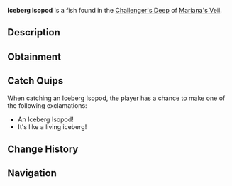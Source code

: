 {{FishInfobox
|image          = Iceberg Isopod.png
|rarity         = Rare
|sea            = First Sea
|location       = [[Challenger's Deep]]
|sublocation    = 
|sources        = Fishing Rod
|radar_location = 
|xp             = 350
|weather        = Windy
|time           = Night
|season         = Winter
|bait           = Minnow
|base_weight    = 24
|base_value     = 400
|weight_range   = 14.5
|base_chance    = 15
|base_resil     = 50
}}
'''Iceberg Isopod''' is a {{Rarity|Rare}} fish found in the [[Challenger's Deep]] of [[Mariana's Veil]].

== Description ==
{{Description|An armored isopod that thrives in the freezing depths.|Bestiary Entry}}

== Obtainment ==
{{Description|Found near underwater ice formations in the dark, especially during windy weather.|Bestiary Hint}}
{{Fish Availability|
Mariana's Veil/Challenger's Deep
|top_rods      = 
Firefly Rod\313372.49\315701.45;
Rapid Rod\312100.52\314638.7;
Frog Rod\304690\306625.54;
Wildflower Rod\302074.6\311450.69;
Leviathan's Fang Rod\299882.83\267306.39;
Long Rod\241460.04\255717.22;
Brick Built Rod\238082.29\252140.03;
Fast Rod\292162.91\294101.59;
Plastic Rod\257373.53\259567.88;
Free Spirit Rod\295380.69\266253.67;
Trident Rod\293517.24\261242.26;
No-Life Rod\239840.61\220863.96;
Seraphic Rod\219751.7\202075.21;
Astralhook Rod\218146.65\200034.97;
Challenger's Rod\217999.16\203476.39;
Ethereal Prism Rod\217813.22\197478.34;
Rod Of The Forgotten Fang\216890.24\193383.15;
Blazebringer Rod\216786.33\195073.23;
Zeus Rod\210529.54\186712.95;
Rod Of The Exalted One\209816.35\186937.64;
Verdant Shear Rod\208609.37\191717.32;
Rod Of The Depths\207330.17\184308.04;
Volcanic Rod\196743.62\179850.8;
Depthseeker Rod\196102.81\179265;
Avalanche Rod\175170.24\169487.38;
Steady Rod\90116.88\79613.28
|recommended   = Trident Rod
}}

== Catch Quips ==
When catching an Iceberg Isopod, the player has a chance to make one of the following exclamations:
* An Iceberg Isopod!
* It's like a living iceberg!

== Change History ==
{{Change History|{{subst:Current Version}}}}

== Navigation ==
{{Fish Navbox|Challenger's Deep}}